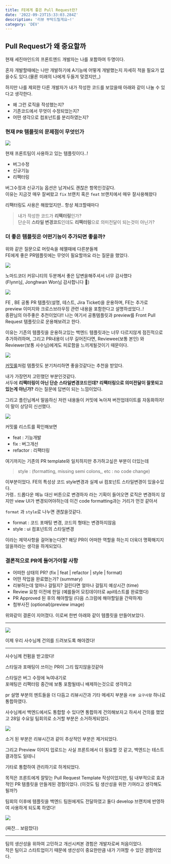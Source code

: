 ```yaml
---
title: FE에게 좋은 Pull Request란?
date: '2022-09-23T15:33:03.284Z'
description: '리뷰 부탁드릴게요~!'
category: 'DEV'
---
```


## Pull Request가 왜 중요할까

현재 세진마인드의 프론트엔드 개발자는 나를 포함하여 두명이다.

혼자 개발할때에는 나만 개발하기에 A기능에 어떻게 개발했는지 자세히 적을 필요가 없을수도 있다.(물론 미래의 나에게 두들겨 맞겠지만,,)

하지만 나를 제외한 다른 개발자가 내가 작성한 코드를 보았을때 아래와 같이 나눌 수 있다고 생각한다.

-   왜 그런 로직을 작성했는지?
-   기존코드에서 무엇이 수정되었는지?
-   어떤 생각으로 컴포넌트를 분리하였는지?

### 현재 PR 템플릿의 문제점이 무엇인가

![](./prevTemplate.png)

현재 프론트팀이 사용하고 있는 템플릿이다..!<br/>

-   버그수정
-   신규기능
-   리팩터링

버그수정과 신규기능 옵션은 남겨놔도 괜찮은 항목인것같다.<br/>
이유는 지금것 매우 잘써왔고 `fix` 브랜치 혹은 `feat` 브랜치에서 매우 잘사용해왔다 <br/>

리팩터링도 사용은 해왔었지만.. 항상 체크할때마다

> 내가 작성한 코드가 **리팩터링**인가?<br/>
> 단순히 **스타일 변경코드**인데도 **리팩터링**으로 의미전달이 되는것이 아닌가?

### 더 좋은 템플릿은 어떤기능이 추가되면 좋을까?

위와 같은 질문으로 머릿속을 헤맬때에 다른분들께<br/> FE에게 좋은 PR템플릿에는 무엇이 필요할까요 라는 질문을 했었다.

![](./PR_question.png)

노마드코더 커뮤니티의 두분께서 좋은 답변을해주셔서 너무 감사했다<br/>(Flynn님, Jonghwan Won님 감사합니다 🙇)

![](./answer1.png)

FE , BE 공통 PR 템플릿(설명, 테스트, Jira Ticket)을 운용하며, FE는 추가로 preview 이미지와 크로스브라우징 관련 내용을 포함한다고 설명하셨었다..!<br/>
종환님의 아주좋은 추천이었다!! 나는 여기서 공통템플릿과 preview를 Front Pull Request 템플릿으로 운용해보려고 한다.

이유는 기존의 템플릿을 운용하고있는 백엔드 템플릿과는 너무 다르지않게 점진적으로 추가하려하며, 그리고 PR내용이 너무 길어진다면,
Reviewee(보통 본인) 와 Reviewer(보통 사수님)에게도 피로함을 느끼게될것이기 때문이다.

![](./commitRule.png)

[커밋룰](http://karma-runner.github.io/0.10/dev/git-commit-msg.html)처럼 템플릿도 분기처리하면 좋을것같다는 추천을 받았다.

내가 가장먼저 고민했던 부분인것같다. <br/>서두에 **리팩터링이 아닌 단순 스타일변경코드인데? 리팩터링으로 의미전달이 잘못되고있는게 아닌가?** 라는 질문에 답변이 되는 느낌이었다.

그리고 플린님께서 말씀하신 저런 내용들이 커밋에 녹아져 버전업데이트를 자동화하자! 이 말이 상당히 신선했다.

![](./list.png)

커밋룰 리스트를 확인해보면

-   feat : 기능개발
-   fix : 버그개선
-   refactor : 리팩터링

여기까지는 기존의 PR template와 일치하지만 추가하고싶은 부분이 더있는데

> style : (formatting, missing semi colons,, etc : no code change)

이부분이었다. FE의 특성상 코드 style변경과 실제 ui 컴포넌트 스타일변경이 있을수있다.<br/>
가령.. 드롭다운 메뉴 대신 버튼으로 변경하자 라는 기획이 들어오면 로직은 변경하지 않지만 view UI가 변경되어야하는데
이건 code formatting과는 거리가 먼것 같아서

`format` 과 `style`로 나누면 괜찮을것같다.

-   format : 코드 포매팅 변경, 코드의 형태는 변경하지않음
-   style : ui 컴포넌트의 스타일변경

이라는 제약사항을 걸어놓는다면? 해당 PR이 어떠한 역할을 하는지 더욱더 명확해지지 않을까라는 생각을 하게되었다.

### 결론적으로 PR에 들어가야할 사항

-   어떠한 상태의 PR? (fix | feat | refactor | style | format)
-   어떤 작업을 완료했는가? (summary)
-   리뷰하는데 얼마나 걸릴지? 걸린다면 얼마나 걸릴지 예상시간 (time)
-   Review 요청 이전에 한일 (예를들어 모킹데이터로 api테스트를 완료했다)
-   PR Approved 된 후의 해야할일 (다음 스크럼에 해야할일을 간략하게)
-   첨부사진 (optional)(preview image)

위와같이 결론이 지어졌다. 이로써 한번 아래와 같이 템플릿을 만들어보았다. <hr/>

![](./result.png)

이제 우리 사수님께 건의를 드려보도록 해야겠다!

<hr />
사수님께 컨펌을 받고왔다!

스타일과 포매팅이 쓰이는 PR이 그리 많지않을것같아

스타일은 버그 수정에 녹여내기로 <br/>
포매팅은 리팩터링 중간에 보통 포함될테니 배제하는것으로 생각하고

pr 설명 부분의 멘트들을 더 다듬고 리뷰시간과 기타 메세지 부분을 `리뷰 요구사항` 하나로 통합하였다.

사수님께서 백엔드에서도 통합할 수 있다면 통합하게 건의해보자고 하셔서 건의를 했었고 28일 수요일 팀회의로 소거할 부분은 소거하게되었다.

![](./suggest.png)

소거 된 부분은 리뷰시간과 같이 추상적인 부분은 제거되었다.

그리고 Preview 이미지 업로드는 사실 프론트에서 더 필요할 것 같고, 백엔드는 테스트 결과정도 일테니

기타로 통합하여 관리하기로 하게되었다.

목적은 프론트에게 잘맞는 Pull Request Template 작성이었지만, 팀 내부적으로 효과적인 PR 템플릿을 만들게된 경험이었다.
(이것도 팀 생산성을 위한 기여라고 생각해도 될까?)

팀회의 이후에 템플릿을 백엔드 팀원에게도 전달하였고 둘다 develop 브랜치에 반영하여 사용하게 되도록 하였다!

![](./resultPR.png)

(짜잔... 보람찼다)

<hr />
팀의 생산성을 위하여 고민하고 개선시켜본 경험은 개발자로써 처음이었다. <br />
작은 팀이고 스타트업이기 때문에 생산성이 중요한만큼 내가 기여할 수 있던 경험이었다.
